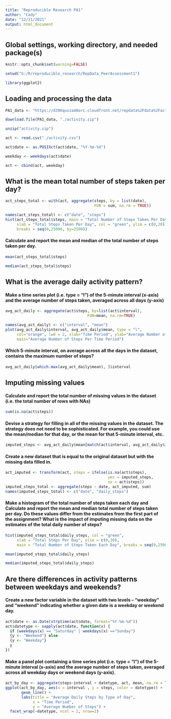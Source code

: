 ```yaml
---
title: "Reproducible Research PA1"
author: "Cody"
date: "12/21/2021"
output: html_document
---
```




## Global settings, working directory, and needed package(s)

```R
knitr::opts_chunk$set(warning=FALSE)

setwd("G:/R/reproducible_research/RepData_PeerAssessment1")

library(ggplot2)
```
## Loading and processing the data
```r
PA1_data <- "https://d396qusza40orc.cloudfront.net/repdata%2Fdata%2Factivity.zip"

download.file(PA1_data, "./activity.zip")

unzip("activity.zip")

act <- read.csv("./activity.csv")

act$date <- as.POSIXct(act$date, "%Y-%m-%d")

weekday <- weekdays(act$date)

act <- cbind(act, weekday)

```

## What is the mean total number of steps taken per day?
```r
act_steps_total <- with(act, aggregate(steps, by = list(date),
                                       FUN = sum, na.rm = TRUE))

names(act_steps_total) <- c("date", "steps")
hist(act_steps_total$steps, main = "Total Number of Steps Taken Per Day",
     xlab = "Total Steps Taken Per Day", col = "green", ylim = c(0,20),
     breaks = seq(0,25000, by=2500))
```


#### Calculate and report the mean and median of the total number of steps taken per day.


```r
mean(act_steps_total$steps)

```

```r
median(act_steps_total$steps)
```
## What is the average daily activity pattern?

#### Make a time series plot (i.e. \color{red}{\verb|type = "l"|}type = "l") of the 5-minute interval (x-axis) and the average number of steps taken, averaged across all days (y-axis)
```r
avg_act_daily <- aggregate(act$steps, by=list(act$interval),
                                    FUN=mean, na.rm=TRUE)

names(avg_act_daily) <- c("interval", "mean")
plot(avg_act_daily$interval, avg_act_daily$mean, type = "l",
     col="orange", lwd = 2, xlab="Time Period", ylab="Average Number of Steps",
     main="Average Number of Steps Per Time Period")
```


#### Which 5-minute interval, on average across all the days in the dataset, contains the maximum number of steps?
```r
avg_act_daily[which.max(avg_act_daily$mean), ]$interval
```

## Imputing missing values
#### Calculate and report the total number of missing values in the dataset (i.e. the total number of rows with \color{red}{\verb|NA|}NAs)
```r
sum(is.na(act$steps))
```
#### Devise a strategy for filling in all of the missing values in the dataset. The strategy does not need to be sophisticated. For example, you could use the mean/median for that day, or the mean for that 5-minute interval, etc.
```r
imputed_steps <- avg_act_daily$mean[match(act$interval, avg_act_daily$interval)]
```
#### Create a new dataset that is equal to the original dataset but with the missing data filled in.
```r
act_imputed <- transform(act, steps = ifelse(is.na(act$steps),
                                             yes = imputed_steps,
                                             no = act$steps))
imputed_steps_total <- aggregate(steps ~ date, act_imputed, sum)
names(imputed_steps_total) <- c("date", "daily_steps")
```


#### Make a histogram of the total number of steps taken each day and Calculate and report the mean and median total number of steps taken per day. Do these values differ from the estimates from the first part of the assignment? What is the impact of imputing missing data on the estimates of the total daily number of steps?
```r
hist(imputed_steps_total$daily_steps, col = "green",
     xlab = "Total Steps Per Day", ylim = c(0,30),
     main = "Total Number of Steps Taken Each Day", breaks = seq(0,25000,by=2500))
```

```r
mean(imputed_steps_total$daily_steps)
```

```r
median(imputed_steps_total$daily_steps)
```

## Are there differences in activity patterns between weekdays and weekends?
#### Create a new factor variable in the dataset with two levels – “weekday” and “weekend” indicating whether a given date is a weekday or weekend day.
```r
act$date <- as.Date(strptime(act$date, format="%Y-%m-%d"))
act$datetype <- sapply(act$date, function(x) {
  if (weekdays(x) == "Saturday" | weekdays(x) =="Sunday") 
  {y <- "Weekend"} else 
  {y <- "Weekday"}
  y
})
```
#### Make a panel plot containing a time series plot (i.e. \color{red}{\verb|type = "l"|}type = "l") of the 5-minute interval (x-axis) and the average number of steps taken, averaged across all weekday days or weekend days (y-axis).
```r
act_by_day <- aggregate(steps~interval + datetype, act, mean, na.rm = TRUE)
ggplot(act_by_day, aes(x = interval , y = steps, color = datetype)) +
       geom_line() +
       labs(title = "Average Daily Steps by Type of Day", 
            x = "Time Period",
            y = "Average Number of Steps") +
  facet_wrap(~datetype, ncol = 1, nrow=2)
```
